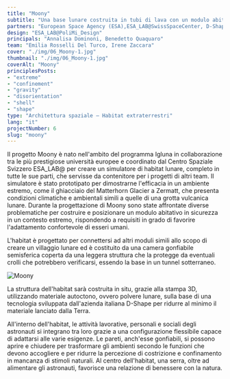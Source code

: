 ```yaml
---
title: "Moony"
subtitle: "Una base lunare costruita in tubi di lava con un modulo abitativo gonfiabile protetto da una struttura organica 3D di regolite."
partners: "European Space Agency (ESA),ESA_LAB@SwissSpaceCenter, D-Shape"
design: "ESA_LAB@PoliMi_Design"
principals: "Annalisa Dominoni, Benedetto Quaquaro"
team: "Emilia Rosselli Del Turco, Irene Zaccara"
cover: "./img/06_Moony-1.jpg"
thumbnail: "./img/06_Moony-1.jpg"
coverAlt: "Moony"
principlesPosts: 
- "extreme" 
- "confinement" 
- "gravity"
- "disorientation"
- "shell"
- "shape"
type: "Architettura spaziale — Habitat extraterrestri"
lang: "it"
projectNumber: 6
slug: "moony"
---
```



Il progetto Moony è nato nell'ambito del programma Igluna in collaborazione tra le più prestigiose università europee e coordinato dal Centro Spaziale Svizzero ESA_LAB@ per creare un simulatore di habitat lunare, completo in tutte le sue parti, che servisse da contenitore per i progetti di altri team. Il simulatore è stato prototipato per dimostrarne l'efficacia in un ambiente estremo, come il ghiacciaio del Matterhorn Glacier a Zermatt, che presenta condizioni climatiche e ambientali simili a quelle di una grotta vulcanica lunare. Durante la progettazione di Moony sono state affrontate diverse problematiche per costruire e posizionare un modulo abitativo in sicurezza in un contesto estremo, rispondendo a requisiti in grado di favorire l'adattamento confortevole di esseri umani. 

L'habitat è progettato per connettersi ad altri moduli simili allo scopo di creare un villaggio lunare ed è costituito da una camera gonfiabile semisferica coperta da una leggera struttura che la protegge da eventuali crolli che potrebbero verificarsi, essendo la base in un tunnel sotterraneo.

<Image src={Image1} alt="Moony" class="py-6 w-full"/>

La struttura dell'habitat sarà costruita in situ, grazie alla stampa 3D, utilizzando materiale autoctono, ovvero polvere lunare, sulla base di una tecnologia sviluppata dall'azienda italiana D-Shape per ridurre al minimo il materiale lanciato dalla Terra.

All'interno dell'habitat, le attività lavorative, personali e sociali degli astronauti si integrano tra loro grazie a una configurazione flessibile capace di adattarsi alle varie esigenze. Le pareti, anch'esse gonfiabili, si possono aprire e chiudere per trasformare gli ambienti secondo le funzioni che devono accogliere e per ridurre la percezione di costrizione e confinamento in mancanza di stimoli naturali. Al centro dell'habitat, una serra, oltre ad alimentare gli astronauti, favorisce una relazione di benessere con la natura.